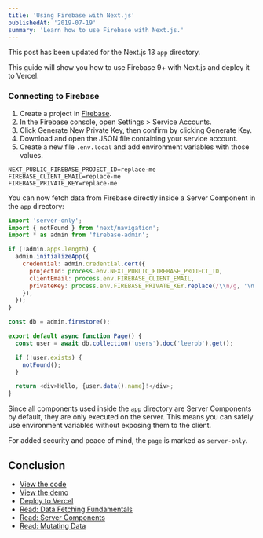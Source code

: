 ```yaml
---
title: 'Using Firebase with Next.js'
publishedAt: '2019-07-19'
summary: 'Learn how to use Firebase with Next.js.'
---
```


<Callout emoji="💡">

This post has been updated for the Next.js 13 `app` directory.

</Callout>

This guide will show you how to use Firebase 9+ with Next.js and deploy it to Vercel.

### Connecting to Firebase

1. Create a project in [Firebase](https://firebase.google.com/docs/firestore/quickstart).
1. In the Firebase console, open Settings > Service Accounts.
1. Click Generate New Private Key, then confirm by clicking Generate Key.
1. Download and open the JSON file containing your service account.
1. Create a new file `.env.local` and add environment variables with those values.

```bash: title=".env.local"
NEXT_PUBLIC_FIREBASE_PROJECT_ID=replace-me
FIREBASE_CLIENT_EMAIL=replace-me
FIREBASE_PRIVATE_KEY=replace-me
```

You can now fetch data from Firebase directly inside a Server Component in the `app` directory:

```js title="app/page.tsx"
import 'server-only';
import { notFound } from 'next/navigation';
import * as admin from 'firebase-admin';

if (!admin.apps.length) {
  admin.initializeApp({
    credential: admin.credential.cert({
      projectId: process.env.NEXT_PUBLIC_FIREBASE_PROJECT_ID,
      clientEmail: process.env.FIREBASE_CLIENT_EMAIL,
      privateKey: process.env.FIREBASE_PRIVATE_KEY.replace(/\\n/g, '\n'),
    }),
  });
}

const db = admin.firestore();

export default async function Page() {
  const user = await db.collection('users').doc('leerob').get();

  if (!user.exists) {
    notFound();
  }

  return <div>Hello, {user.data().name}!</div>;
}
```

Since all components used inside the `app` directory are Server Components by default, they are only executed on the server. This means you can safely use environment variables without exposing them to the client.

For added security and peace of mind, the `page` is marked as `server-only`.

## Conclusion

- [View the code](https://github.com/leerob/nextjs-vercel-firebase)
- [View the demo](https://nextjs-vercel-firebase.vercel.app/)
- [Deploy to Vercel](https://vercel.com/new/clone?repository-url=https%3A%2F%2Fgithub.com%2Fleerob%2Fnextjs-vercel-firebase&env=NEXT_PUBLIC_FIREBASE_PROJECT_ID,FIREBASE_CLIENT_EMAIL,FIREBASE_PRIVATE_KEY&project-name=nextjs-firebase&repo-name=nextjs-firebase)
- [Read: Data Fetching Fundamentals](https://beta.nextjs.org/docs/data-fetching/fundamentals)
- [Read: Server Components](https://beta.nextjs.org/docs/rendering/server-and-client-components)
- [Read: Mutating Data](https://beta.nextjs.org/docs/data-fetching/mutating)
